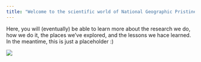 ```yaml
---
title: "Welcome to the scientific world of National Geographic Pristine Seas"
---
```


Here, you will (eventually) be able to learn more about the research we do, how we do it, the places we've explored, and the lessons we hace learned. In the meantime, this is just a placeholder :)

![](images/team_niue.png)
